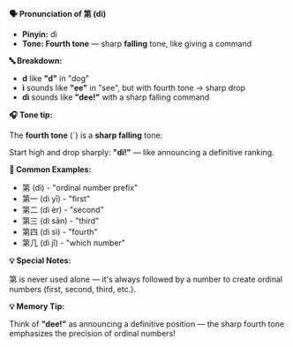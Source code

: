 **🗣️ Pronunciation of 第 (dì)**

- **Pinyin:** dì
- **Tone: Fourth tone** — sharp **falling** tone, like giving a command

**🔤 Breakdown:**

- **d** like **"d"** in "dog"
- **ì** sounds like **"ee"** in "see", but with fourth tone → sharp drop
- **dì** sounds like **"dee!"** with a sharp falling command

**🎧 Tone tip:**

The **fourth tone** (ˋ) is a **sharp falling** tone:

Start high and drop sharply: **"dì!"** — like announcing a definitive ranking.

**📝 Common Examples:**

- 第 (dì) - "ordinal number prefix"
- 第一 (dì yī) - "first"
- 第二 (dì èr) - "second"
- 第三 (dì sān) - "third"
- 第四 (dì sì) - "fourth"
- 第几 (dì jǐ) - "which number"

**💡 Special Notes:**

第 is never used alone — it's always followed by a number to create ordinal numbers (first, second, third, etc.).

**💡 Memory Tip:**

Think of **"dee!"** as announcing a definitive position — the sharp fourth tone emphasizes the precision of ordinal numbers!